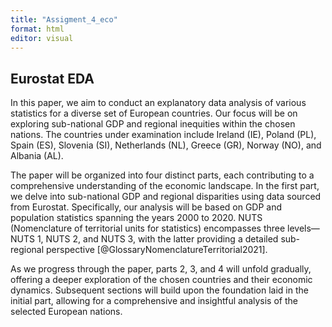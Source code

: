 ```yaml
---
title: "Assigment_4_eco"
format: html
editor: visual
---
```


## Eurostat EDA

In this paper, we aim to conduct an explanatory data analysis of various statistics for a diverse set of European countries.
Our focus will be on exploring sub-national GDP and regional inequities within the chosen nations.
The countries under examination include Ireland (IE), Poland (PL), Spain (ES), Slovenia (SI), Netherlands (NL), Greece (GR), Norway (NO), and Albania (AL).

The paper will be organized into four distinct parts, each contributing to a comprehensive understanding of the economic landscape.
In the first part, we delve into sub-national GDP and regional disparities using data sourced from Eurostat.
Specifically, our analysis will be based on GDP and population statistics spanning the years 2000 to 2020.
NUTS (Nomenclature of territorial units for statistics) encompasses three levels---NUTS 1, NUTS 2, and NUTS 3, with the latter providing a detailed sub-regional perspective \[\@GlossaryNomenclatureTerritorial2021\].

As we progress through the paper, parts 2, 3, and 4 will unfold gradually, offering a deeper exploration of the chosen countries and their economic dynamics.
Subsequent sections will build upon the foundation laid in the initial part, allowing for a comprehensive and insightful analysis of the selected European nations.
